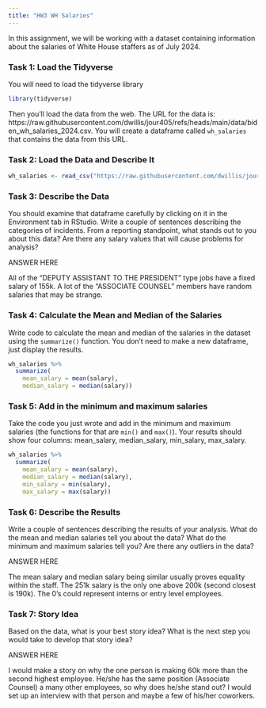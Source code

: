 ```yaml
---
title: "HW3 WH Salaries"
---
```


In this assignment, we will be working with a dataset containing information about the salaries of White House staffers as of July 2024.

### Task 1: Load the Tidyverse

You will need to load the tidyverse library

```r
library(tidyverse)
```

Then you'll load the data from the web. The URL for the data is: https://raw.githubusercontent.com/dwillis/jour405/refs/heads/main/data/biden_wh_salaries_2024.csv. You will create a dataframe called `wh_salaries` that contains the data from this URL.

### Task 2: Load the Data and Describe It

```r
wh_salaries <- read_csv("https://raw.githubusercontent.com/dwillis/jour405/refs/heads/main/data/biden_wh_salaries_2024.csv")
```
### Task 3: Describe the Data

You should examine that dataframe carefully by clicking on it in the Environment tab in RStudio. Write a couple of sentences describing the categories of incidents. From a reporting standpoint, what stands out to you about this data? Are there any salary values that will cause problems for analysis?

ANSWER HERE

All of the "DEPUTY ASSISTANT TO THE PRESIDENT" type jobs have a fixed salary of 155k. A lot of the "ASSOCIATE COUNSEL" members have random salaries that may be strange.

### Task 4: Calculate the Mean and Median of the Salaries

Write code to calculate the mean and median of the salaries in the dataset using the `summarize()` function. You don't need to make a new dataframe, just display the results.

```r
wh_salaries %>%
  summarize(
    mean_salary = mean(salary),
    median_salary = median(salary))
```

### Task 5: Add in the minimum and maximum salaries

Take the code you just wrote and add in the minimum and maximum salaries (the functions for that are `min()` and `max()`). Your results should show four columns: mean_salary, median_salary, min_salary, max_salary.

```r
wh_salaries %>%
  summarize(
    mean_salary = mean(salary),
    median_salary = median(salary),
    min_salary = min(salary),
    max_salary = max(salary))
```

### Task 6: Describe the Results

Write a couple of sentences describing the results of your analysis. What do the mean and median salaries tell you about the data? What do the minimum and maximum salaries tell you? Are there any outliers in the data?

ANSWER HERE

The mean salary and median salary being similar usually proves equality within the staff.  The 251k salary is the only one above 200k (second closest is 190k).  The 0's could represent interns or entry level employees.

### Task 7: Story Idea

Based on the data, what is your best story idea? What is the next step you would take to develop that story idea?

ANSWER HERE

I would make a story on why the one person is making 60k more than the second highest employee.  He/she has the same position (Associate Counsel) a many other employees, so why does he/she stand out?  I would set up an interview with that person and maybe a few of his/her coworkers.
